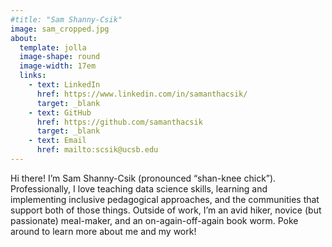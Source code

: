 ```yaml
---
#title: "Sam Shanny-Csik"
image: sam_cropped.jpg
about:
  template: jolla
  image-shape: round
  image-width: 17em
  links:
    - text: LinkedIn
      href: https://www.linkedin.com/in/samanthacsik/
      target: _blank
    - text: GitHub
      href: https://github.com/samanthacsik
      target: _blank
    - text: Email
      href: mailto:scsik@ucsb.edu
---
```


Hi there! I’m Sam Shanny-Csik (pronounced “shan-knee chick”). Professionally, I love teaching data science skills, learning and implementing inclusive pedagogical approaches, and the communities that support both of those things. Outside of work, I’m an avid hiker, novice (but passionate) meal-maker, and an on-again-off-again book worm. Poke around to learn more about me and my work!